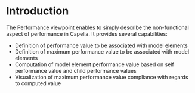 <!--
  Copyright (c) 2022 THALES GLOBAL SERVICES.
  All rights reserved. This program and the accompanying materials
  are made available under the terms of the Eclipse Public License v1.0
  which accompanies this distribution, and is available at
  http://www.eclipse.org/legal/epl-v10.html

  Contributors:
       Thales - initial API and implementation
-->
=Introduction=

The Performance viewpoint enables to simply describe the non-functional aspect of performance in Capella.
It provides several capabilities:

* Definition of performance value to be associated with model elements
* Definition of maximum performance value to be associated with model elements
* Computation of model element performance value based on self performance value and child performance values
* Visualization of maximum performance value compliance with regards to computed value